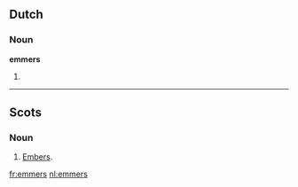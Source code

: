 ==Dutch==

===Noun===
'''emmers'''

# {{plural of|lang=nl|emmer}}

----

==Scots==

===Noun===
{{infl|sco|plural}}

# [[embers|Embers]].

[[fr:emmers]]
[[nl:emmers]]